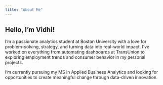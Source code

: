 ```yaml
---
title: "About Me"
---
```


## Hello, I’m Vidhi!

I'm a passionate analytics student at Boston University with a love for problem-solving, strategy, and turning data into real-world impact. I’ve worked on everything from automating dashboards at TransUnion to exploring employment trends and consumer behavior in my personal projects.

I'm currently pursuing my MS in Applied Business Analytics and looking for opportunities to create meaningful change through data-driven innovation.
